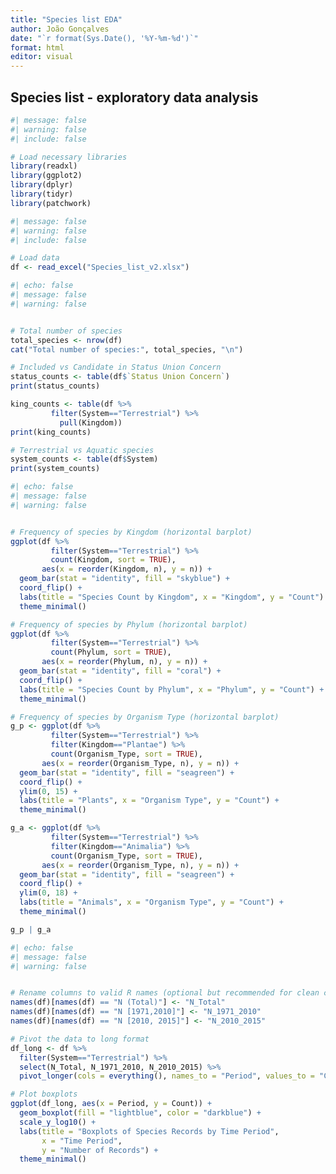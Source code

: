 ```yaml
---
title: "Species list EDA"
author: João Gonçalves
date: "`r format(Sys.Date(), '%Y-%m-%d')`"
format: html
editor: visual
---
```


## Species list - exploratory data analysis


```r
#| message: false
#| warning: false
#| include: false

# Load necessary libraries
library(readxl)
library(ggplot2)
library(dplyr)
library(tidyr)
library(patchwork)

```


```r
#| message: false
#| warning: false
#| include: false

# Load data
df <- read_excel("Species_list_v2.xlsx")

```


```r
#| echo: false
#| message: false
#| warning: false


# Total number of species
total_species <- nrow(df)
cat("Total number of species:", total_species, "\n")

# Included vs Candidate in Status Union Concern
status_counts <- table(df$`Status Union Concern`)
print(status_counts)

king_counts <- table(df %>%
         filter(System=="Terrestrial") %>% 
           pull(Kingdom))
print(king_counts)

# Terrestrial vs Aquatic species
system_counts <- table(df$System)
print(system_counts)

```


```r
#| echo: false
#| message: false
#| warning: false


# Frequency of species by Kingdom (horizontal barplot)
ggplot(df %>%
         filter(System=="Terrestrial") %>% 
         count(Kingdom, sort = TRUE),
       aes(x = reorder(Kingdom, n), y = n)) +
  geom_bar(stat = "identity", fill = "skyblue") +
  coord_flip() +
  labs(title = "Species Count by Kingdom", x = "Kingdom", y = "Count") +
  theme_minimal()

# Frequency of species by Phylum (horizontal barplot)
ggplot(df %>%
         filter(System=="Terrestrial") %>% 
         count(Phylum, sort = TRUE),
       aes(x = reorder(Phylum, n), y = n)) +
  geom_bar(stat = "identity", fill = "coral") +
  coord_flip() +
  labs(title = "Species Count by Phylum", x = "Phylum", y = "Count") +
  theme_minimal()

# Frequency of species by Organism Type (horizontal barplot)
g_p <- ggplot(df %>%
         filter(System=="Terrestrial") %>% 
         filter(Kingdom=="Plantae") %>% 
         count(Organism_Type, sort = TRUE),
       aes(x = reorder(Organism_Type, n), y = n)) +
  geom_bar(stat = "identity", fill = "seagreen") +
  coord_flip() +
  ylim(0, 15) + 
  labs(title = "Plants", x = "Organism Type", y = "Count") +
  theme_minimal()

g_a <- ggplot(df %>%
         filter(System=="Terrestrial") %>% 
         filter(Kingdom=="Animalia") %>% 
         count(Organism_Type, sort = TRUE),
       aes(x = reorder(Organism_Type, n), y = n)) +
  geom_bar(stat = "identity", fill = "seagreen") +
  coord_flip() +
  ylim(0, 18) + 
  labs(title = "Animals", x = "Organism Type", y = "Count") +
  theme_minimal()

g_p | g_a

```


```r
#| echo: false
#| message: false
#| warning: false


# Rename columns to valid R names (optional but recommended for clean code)
names(df)[names(df) == "N (Total)"] <- "N_Total"
names(df)[names(df) == "N [1971,2010]"] <- "N_1971_2010"
names(df)[names(df) == "N [2010, 2015]"] <- "N_2010_2015"

# Pivot the data to long format
df_long <- df %>%
  filter(System=="Terrestrial") %>% 
  select(N_Total, N_1971_2010, N_2010_2015) %>%
  pivot_longer(cols = everything(), names_to = "Period", values_to = "Count")

# Plot boxplots
ggplot(df_long, aes(x = Period, y = Count)) +
  geom_boxplot(fill = "lightblue", color = "darkblue") +
  scale_y_log10() +
  labs(title = "Boxplots of Species Records by Time Period",
       x = "Time Period",
       y = "Number of Records") +
  theme_minimal()
```

